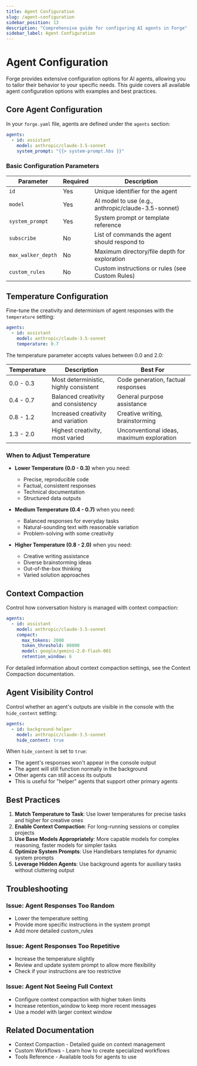 ```yaml
---
title: Agent Configuration
slug: /agent-configuration
sidebar_position: 13
description: "Comprehensive guide for configuring AI agents in Forge"
sidebar_label: Agent Configuration
---
```



# Agent Configuration

Forge provides extensive configuration options for AI agents, allowing you to tailor their behavior to your specific needs. This guide covers all available agent configuration options with examples and best practices.

## Core Agent Configuration

In your `forge.yaml` file, agents are defined under the `agents` section:

```yaml
agents:
  - id: assistant
    model: anthropic/claude-3.5-sonnet
    system_prompt: "{{> system-prompt.hbs }}"
```

### Basic Configuration Parameters

| Parameter          | Required | Description                                                           |
| ------------------ | -------- | --------------------------------------------------------------------- |
| `id`               | Yes      | Unique identifier for the agent                                       |
| `model`            | Yes      | AI model to use (e.g., anthropic/claude-3.5-sonnet)                   |
| `system_prompt`    | Yes      | System prompt or template reference                                   |
| `subscribe`        | No       | List of commands the agent should respond to                          |
| `max_walker_depth` | No       | Maximum directory/file depth for exploration                          |
| `custom_rules`     | No       | Custom instructions or rules (see <CustomLink href="/docs/custom-rules">Custom Rules</CustomLink>) |

## Temperature Configuration

Fine-tune the creativity and determinism of agent responses with the `temperature` setting:

```yaml
agents:
  - id: assistant
    model: anthropic/claude-3.5-sonnet
    temperature: 0.7
```

The temperature parameter accepts values between 0.0 and 2.0:

| Temperature | Description                           | Best For                                  |
| ----------- | ------------------------------------- | ----------------------------------------- |
| 0.0 - 0.3   | Most deterministic, highly consistent | Code generation, factual responses        |
| 0.4 - 0.7   | Balanced creativity and consistency   | General purpose assistance                |
| 0.8 - 1.2   | Increased creativity and variation    | Creative writing, brainstorming           |
| 1.3 - 2.0   | Highest creativity, most varied       | Unconventional ideas, maximum exploration |

### When to Adjust Temperature

- **Lower Temperature (0.0 - 0.3)** when you need:
  - Precise, reproducible code
  - Factual, consistent responses
  - Technical documentation
  - Structured data outputs

- **Medium Temperature (0.4 - 0.7)** when you need:
  - Balanced responses for everyday tasks
  - Natural-sounding text with reasonable variation
  - Problem-solving with some creativity

- **Higher Temperature (0.8 - 2.0)** when you need:
  - Creative writing assistance
  - Diverse brainstorming ideas
  - Out-of-the-box thinking
  - Varied solution approaches

## Context Compaction

Control how conversation history is managed with context compaction:

```yaml
agents:
  - id: assistant
    model: anthropic/claude-3.5-sonnet
    compact:
      max_tokens: 2000
      token_threshold: 80000
      model: google/gemini-2.0-flash-001
      retention_window: 6
```

For detailed information about context compaction settings, see the <CustomLink href="../context-compaction">Context Compaction</CustomLink> documentation.

## Agent Visibility Control

Control whether an agent's outputs are visible in the console with the `hide_content` setting:

```yaml
agents:
  - id: background-helper
    model: anthropic/claude-3.5-sonnet
    hide_content: true
```

When `hide_content` is set to `true`:

- The agent's responses won't appear in the console output
- The agent will still function normally in the background
- Other agents can still access its outputs
- This is useful for "helper" agents that support other primary agents

## Best Practices

1. **Match Temperature to Task**: Use lower temperatures for precise tasks and higher for creative ones
2. **Enable Context Compaction**: For long-running sessions or complex projects
3. **Use Base Models Appropriately**: More capable models for complex reasoning, faster models for simpler tasks
4. **Optimize System Prompts**: Use Handlebars templates for dynamic system prompts
5. **Leverage Hidden Agents**: Use background agents for auxiliary tasks without cluttering output

## Troubleshooting

### Issue: Agent Responses Too Random

- Lower the temperature setting
- Provide more specific instructions in the system prompt
- Add more detailed custom_rules

### Issue: Agent Responses Too Repetitive

- Increase the temperature slightly
- Review and update system prompt to allow more flexibility
- Check if your instructions are too restrictive

### Issue: Agent Not Seeing Full Context

- Configure context compaction with higher token limits
- Increase retention_window to keep more recent messages
- Use a model with larger context window

## Related Documentation

- <CustomLink href="../context-compaction">Context Compaction</CustomLink> - Detailed guide on context management
- <CustomLink href="../custom-workflows">Custom Workflows</CustomLink> - Learn how to create specialized workflows
- <CustomLink href="../tools-reference">Tools Reference</CustomLink> - Available tools for agents to use
